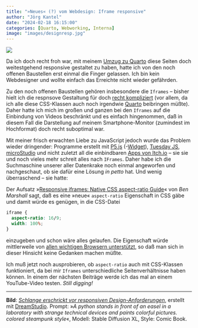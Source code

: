```yaml
---
title: "»Neues« (?) vom Webdesign: Iframe responsive"
author: "Jörg Kantel"
date: "2024-02-18 16:15:00"
categories: [Quarto, Webworking, Interna]
image: "images/designresp.jpg"
---
```


[![](images/designresp-b.jpg)](https://www.flickr.com/photos/schockwellenreiter/53432093827/)

Da ich doch recht froh war, mit meinem [Umzug zu Quarto](https://kantel.github.io/posts/2022120602_schockwellenreiteronline/) diese Seiten doch weitestgehend responsive gestaltet zu haben, hatte ich von den noch offenen Baustellen erst einmal die Finger gelassen. Ich bin kein Webdesigner und wollte einfach das Erreichte nicht wieder gefährden.

Zu den noch offenen Baustellen gehören insbesondere die `Iframes` -- bisher hielt ich die respnsove Gestaltung für doch [recht kompliziert](https://www.w3schools.com/howto/howto_css_responsive_iframes.asp) (vor allem, da ich alle diese CSS-Klassen auch noch irgendwie [Quarto](http://cognitiones.kantel-chaos-team.de/webworking/staticsites/quarto.html) beibringen müßte). Daher hatte ich mich im großen und ganzen bei den `Iframes` auf die Einbindung von Videos beschränkt und es einfach hingenommen, daß in diesem Fall die Darstellung auf meinem Smartphone-Monitor (zumindest im Hochformat) doch recht suboptimal war.

Mit meiner frisch erwachten Liebe zu JavaScript jedoch wurde das Problem wieder dringender: Programme erstellt mit [P5.js](http://cognitiones.kantel-chaos-team.de/programmierung/creativecoding/processing/p5js.html) (-[Widget](http://cognitiones.kantel-chaos-team.de/programmierung/creativecoding/processing/p5xjswidget.html)), [Tuesday&nbsp;JS](http://cognitiones.kantel-chaos-team.de/multimedia/spieleprogrammierung/tuesdayjs.html), [microStudio](http://cognitiones.kantel-chaos-team.de/multimedia/spieleprogrammierung/microstudio.html) und nicht zuletzt all die einbindbaren [Apps von Itch.io](https://kantel.itch.io/) -- sie sie und noch vieles mehr schreit alles nach `IFrames`. Daher habe ich die Suchmaschine unserer aller Datenkrake noch einmal angeworfen und nachgeschaut, ob sie dafür eine Lösung *in petto* hat. Und wenig überraschend -- sie hatte:

Der Aufsatz »[Responsive iframes: Native CSS aspect-ratio Guide](https://benmarshall.me/responsive-iframes/)« von *Ben Marshall* sagt, daß es eine »neue« `aspect-ratio` Eigenschaft in CSS gäbe und damit würde es genügen, in die CSS-Datei

```css
iframe {
  aspect-ratio: 16/9;
  width: 100%;
}
```

einzugeben und schon wäre alles gelaufen. Die Eigenschaft würde mittlerweile von [allen wichtigen Browsern unterstützt](https://caniuse.com/mdn-css_properties_aspect-ratio), so daß man sich in dieser Hinsicht keine Gedanken machen müßte.

Ich muß jetzt noch ausprobieren, ob `aspect-ratio` auch mit CSS-Klassen funktioniert, da bei mir `Iframes` unterschiedliche Seitenverhältnisse haben können. In einem der nächsten Beiträge werde ich das mal an einem YouTube-Video testen. *Still digging!*

---

**Bild**: *[Schlange erschrickt vor responsiven Design-Anforderungen](https://www.flickr.com/photos/schockwellenreiter/53432093827/)*, erstellt mit [DreamStudio](https://beta.dreamstudio.ai/generate). Prompt: »*A python stands in front of an easel in a laboratory with strange technical devices and paints colorful pictures. colored steampunk style*«, Modell: Stable Diffusion XL, Style: Comic Book.